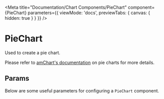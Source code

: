 
<Meta
  title="Documentation/Chart Components/PieChart"
  component={PieChart}
  parameters={{ viewMode: 'docs', previewTabs: { canvas: { hidden: true } } }}
/>

# PieChart

Used to create a pie chart.

Please refer to [amChart's documentation](https://www.amcharts.com/docs/v4/reference/piechart/) on pie charts for more details.

## Params

Below are some useful parameters for configuring a `PieChart` component.

<Props of={PieChart} />
